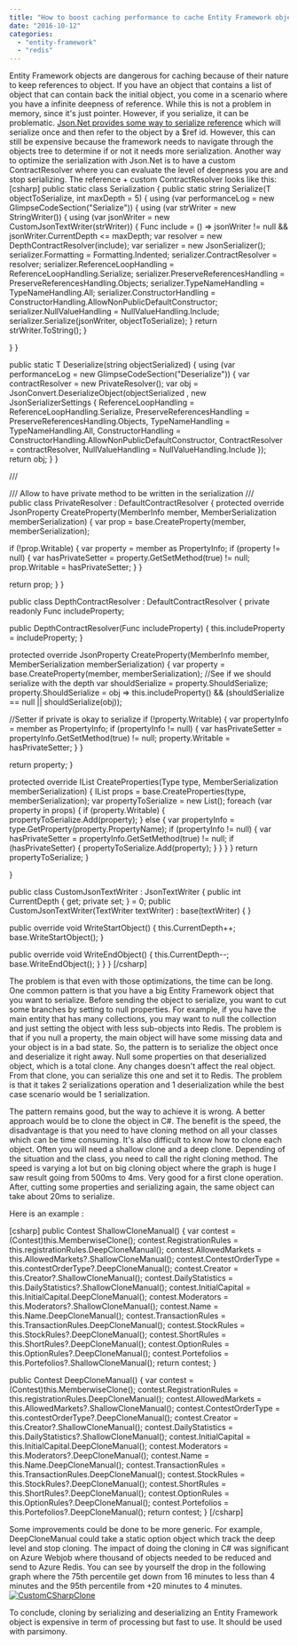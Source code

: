 ```yaml
---
title: "How to boost caching performance to cache Entity Framework object"
date: "2016-10-12"
categories: 
  - "entity-framework"
  - "redis"
---
```


Entity Framework objects are dangerous for caching because of their nature to keep references to object. If you have an object that contains a list of object that can contain back the initial object, you come in a scenario where you have a infinite deepness of reference. While this is not a problem in memory, since it's just pointer. However, if you serialize, it can be problematic. [Json.Net provides some way to serialize reference](http://patrickdesjardins.com/blog/serializing-complex-object-for-redis) which will serialize once and then refer to the object by a $ref id. However, this can still be expensive because the framework needs to navigate through the objects tree to determine if or not it needs more serialization. Another way to optimize the serialization with Json.Net is to have a custom ContractResolver where you can evaluate the level of deepness you are and stop serializing. The reference + custom ContractResolver looks like this: \[csharp\] public static class Serialization { public static string Serialize<T>(T objectToSerialize, int maxDepth = 5) { using (var performanceLog = new GlimpseCodeSection("Serialize")) { using (var strWriter = new StringWriter()) { using (var jsonWriter = new CustomJsonTextWriter(strWriter)) { Func<bool> include = () => jsonWriter != null && jsonWriter.CurrentDepth <= maxDepth; var resolver = new DepthContractResolver(include); var serializer = new JsonSerializer(); serializer.Formatting = Formatting.Indented; serializer.ContractResolver = resolver; serializer.ReferenceLoopHandling = ReferenceLoopHandling.Serialize; serializer.PreserveReferencesHandling = PreserveReferencesHandling.Objects; serializer.TypeNameHandling = TypeNameHandling.All; serializer.ConstructorHandling = ConstructorHandling.AllowNonPublicDefaultConstructor; serializer.NullValueHandling = NullValueHandling.Include; serializer.Serialize(jsonWriter, objectToSerialize); } return strWriter.ToString(); }

} }

public static T Deserialize<T>(string objectSerialized) { using (var performanceLog = new GlimpseCodeSection("Deserialize")) { var contractResolver = new PrivateResolver(); var obj = JsonConvert.DeserializeObject<T>(objectSerialized , new JsonSerializerSettings { ReferenceLoopHandling = ReferenceLoopHandling.Serialize, PreserveReferencesHandling = PreserveReferencesHandling.Objects, TypeNameHandling = TypeNameHandling.All, ConstructorHandling = ConstructorHandling.AllowNonPublicDefaultConstructor, ContractResolver = contractResolver, NullValueHandling = NullValueHandling.Include }); return obj; } }

/// <summary> /// Allow to have private method to be written in the serialization /// </summary> public class PrivateResolver : DefaultContractResolver { protected override JsonProperty CreateProperty(MemberInfo member, MemberSerialization memberSerialization) { var prop = base.CreateProperty(member, memberSerialization);

if (!prop.Writable) { var property = member as PropertyInfo; if (property != null) { var hasPrivateSetter = property.GetSetMethod(true) != null; prop.Writable = hasPrivateSetter; } }

return prop; } }

public class DepthContractResolver : DefaultContractResolver { private readonly Func<bool> includeProperty;

public DepthContractResolver(Func<bool> includeProperty) { this.includeProperty = includeProperty; }

protected override JsonProperty CreateProperty(MemberInfo member, MemberSerialization memberSerialization) { var property = base.CreateProperty(member, memberSerialization); //See if we should serialize with the depth var shouldSerialize = property.ShouldSerialize; property.ShouldSerialize = obj => this.includeProperty() && (shouldSerialize == null || shouldSerialize(obj));

//Setter if private is okay to serialize if (!property.Writable) { var propertyInfo = member as PropertyInfo; if (propertyInfo != null) { var hasPrivateSetter = propertyInfo.GetSetMethod(true) != null; property.Writable = hasPrivateSetter; } }

return property; }

protected override IList<JsonProperty> CreateProperties(Type type, MemberSerialization memberSerialization) { IList<JsonProperty> props = base.CreateProperties(type, memberSerialization); var propertyToSerialize = new List<JsonProperty>(); foreach (var property in props) { if (property.Writable) { propertyToSerialize.Add(property); } else { var propertyInfo = type.GetProperty(property.PropertyName); if (propertyInfo != null) { var hasPrivateSetter = propertyInfo.GetSetMethod(true) != null; if (hasPrivateSetter) { propertyToSerialize.Add(property); } } } } return propertyToSerialize; }

}

public class CustomJsonTextWriter : JsonTextWriter { public int CurrentDepth { get; private set; } = 0; public CustomJsonTextWriter(TextWriter textWriter) : base(textWriter) { }

public override void WriteStartObject() { this.CurrentDepth++; base.WriteStartObject(); }

public override void WriteEndObject() { this.CurrentDepth--; base.WriteEndObject(); } } } \[/csharp\]

The problem is that even with those optimizations, the time can be long. One common pattern is that you have a big Entity Framework object that you want to serialize. Before sending the object to serialize, you want to cut some branches by setting to null properties. For example, if you have the main entity that has many collections, you may want to null the collection and just setting the object with less sub-objects into Redis. The problem is that if you null a property, the main object will have some missing data and your object is in a bad state. So, the pattern is to serialize the object once and deserialize it right away. Null some properties on that deserialized object, which is a total clone. Any changes doesn't affect the real object. From that clone, you can serialize this one and set it to Redis. The problem is that it takes 2 serializations operation and 1 deserialization while the best case scenario would be 1 serialization.

The pattern remains good, but the way to achieve it is wrong. A better approach would be to clone the object in C#. The benefit is the speed, the disadvantage is that you need to have cloning method on all your classes which can be time consuming. It's also difficult to know how to clone each object. Often you will need a shallow clone and a deep clone. Depending of the situation and the class, you need to call the right cloning method. The speed is varying a lot but on big cloning object where the graph is huge I saw result going from 500ms to 4ms. Very good for a first clone operation. After, cutting some properties and serializing again, the same object can take about 20ms to serialize.

Here is an example :

\[csharp\] public Contest ShallowCloneManual() { var contest = (Contest)this.MemberwiseClone(); contest.RegistrationRules = this.registrationRules.DeepCloneManual(); contest.AllowedMarkets = this.AllowedMarkets?.ShallowCloneManual(); contest.ContestOrderType = this.contestOrderType?.DeepCloneManual(); contest.Creator = this.Creator?.ShallowCloneManual(); contest.DailyStatistics = this.DailyStatistics?.ShallowCloneManual(); contest.InitialCapital = this.InitialCapital.DeepCloneManual(); contest.Moderators = this.Moderators?.ShallowCloneManual(); contest.Name = this.Name.DeepCloneManual(); contest.TransactionRules = this.TransactionRules.DeepCloneManual(); contest.StockRules = this.StockRules?.DeepCloneManual(); contest.ShortRules = this.ShortRules?.DeepCloneManual(); contest.OptionRules = this.OptionRules?.DeepCloneManual(); contest.Portefolios = this.Portefolios?.ShallowCloneManual(); return contest; }

public Contest DeepCloneManual() { var contest = (Contest)this.MemberwiseClone(); contest.RegistrationRules = this.registrationRules.DeepCloneManual(); contest.AllowedMarkets = this.AllowedMarkets?.ShallowCloneManual(); contest.ContestOrderType = this.contestOrderType?.DeepCloneManual(); contest.Creator = this.Creator?.ShallowCloneManual(); contest.DailyStatistics = this.DailyStatistics?.ShallowCloneManual(); contest.InitialCapital = this.InitialCapital.DeepCloneManual(); contest.Moderators = this.Moderators?.DeepCloneManual(); contest.Name = this.Name.DeepCloneManual(); contest.TransactionRules = this.TransactionRules.DeepCloneManual(); contest.StockRules = this.StockRules?.DeepCloneManual(); contest.ShortRules = this.ShortRules?.DeepCloneManual(); contest.OptionRules = this.OptionRules?.DeepCloneManual(); contest.Portefolios = this.Portefolios?.DeepCloneManual(); return contest; } \[/csharp\]

Some improvements could be done to be more generic. For example, DeepCloneManual could take a static option object which track the deep level and stop cloning. The impact of doing the cloning in C# was significant on Azure Webjob where thousand of objects needed to be reduced and send to Azure Redis. You can see by yourself the drop in the following graph where the 75th percentile get down from 16 minutes to less than 4 minutes and the 95th percentile from +20 minutes to 4 minutes. [![CustomCSharpClone](http://patrickdesjardins.com/blog/wp-content/uploads/2016/09/CustomCSharpClone-1024x363.png)](http://patrickdesjardins.com/blog/?attachment_id=4785)

To conclude, cloning by serializing and deserializing an Entity Framework object is expensive in term of processing but fast to use. It should be used with parsimony.
